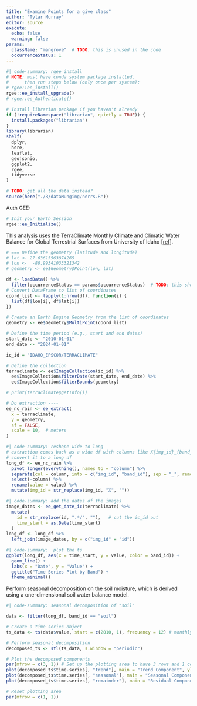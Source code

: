 ```yaml
---
title: "Examine Points for a give class"
author: "Tylar Murray"
editor: source
execute: 
  echo: false
  warning: false
params:
  className: "mangrove"  # TODO: this is unused in the code
  occurrenceStatus: 1
---
```


```r
#| code-summary: rgee install
# NOTE: must have conda system package installed.
#      then run steps below (only once per system):
# rgee::ee_install()
rgee::ee_install_upgrade()
# rgee::ee_Authenticate()
```

```r
# Install librarian package if you haven't already
if (!requireNamespace("librarian", quietly = TRUE)) {
  install.packages("librarian")
}
library(librarian)
shelf(
  dplyr,
  here,
  leaflet,
  geojsonio,
  ggplot2,
  rgee,
  tidyverse
)

# TODO: get all the data instead?
source(here("./R/dataMunging/nerrs.R"))
```

Auth GEE:
```r
# Init your Earth Session  
rgee::ee_Initialize()
```

This analysis uses the TerraClimate Monthly Climate and Climatic Water Balance for Global Terrestrial Surfaces from  University of Idaho [[ref](https://developers.google.com/earth-engine/datasets/catalog/IDAHO_EPSCOR_TERRACLIMATE)].


```r
# === Define the geometry (latitude and longitude)
# lat <- 27.63615563874265
# lon <-  -80.99341033321342
# geometry <- ee$Geometry$Point(lon, lat)

df <- loadData() %>%
  filter(occurrenceStatus == params$occurrenceStatus)  # TODO: this should filter using className
# Convert DataFrame to list of coordinates
coord_list <- lapply(1:nrow(df), function(i) {
  list(df$lon[i], df$lat[i])
})

# Create an Earth Engine Geometry from the list of coordinates
geometry <- ee$Geometry$MultiPoint(coord_list)

# Define the time period (e.g., start and end dates)
start_date <- "2010-01-01"
end_date <- "2024-01-01"

ic_id = "IDAHO_EPSCOR/TERRACLIMATE"
```

```r
# Define the collection
terraclimate <- ee$ImageCollection(ic_id) %>%
  ee$ImageCollection$filterDate(start_date, end_date) %>%
  ee$ImageCollection$filterBounds(geometry)

# print(terraclimate$getInfo())

# Do extraction ----
ee_nc_rain <- ee_extract(
  x = terraclimate, 
  y = geometry,
  sf = FALSE,
  scale = 10,  # meters
)
```
```r
#| code-summary: reshape wide to long
# extraction comes back as a wide df with columns like X{img_id}_{band_id}
# convert it to a long df
long_df <- ee_nc_rain %>%
  pivot_longer(everything(), names_to = "column") %>%
  separate(col = column, into = c("img_id", "band_id"), sep = "_", remove = FALSE) %>%
  select(-column) %>%
  rename(value = value) %>%
  mutate(img_id = str_replace(img_id, "X", ""))
```
```r
#| code-summary: add the dates of the images
image_dates <- ee_get_date_ic(terraclimate) %>%
  mutate(
    id = str_replace(id, ".*/", ""),   # cut the ic_id out
    time_start = as.Date(time_start)
  ) 
long_df <- long_df %>%
  left_join(image_dates, by = c("img_id" = "id"))
```

```r
#| code-summary:  plot the ts
ggplot(long_df, aes(x = time_start, y = value, color = band_id)) +
  geom_line() +
  labs(x = "Date", y = "Value") +
  ggtitle("Time Series Plot by Band") +
  theme_minimal()
```


Perform seasonal decomposition on the soil moisture, which is derived using a one-dimensional soil water balance model.

```r
#| code-summary: seasonal decomposition of "soil"

data <- filter(long_df, band_id == "soil")

# Create a time series object
ts_data <- ts(data$value, start = c(2010, 1), frequency = 12) # monthly 

# Perform seasonal decomposition
decomposed_ts <- stl(ts_data, s.window = "periodic")

# Plot the decomposed components
par(mfrow = c(3, 1)) # Set up the plotting area to have 3 rows and 1 column
plot(decomposed_ts$time.series[, "trend"], main = "Trend Component", ylab = "Trend", xlab = "Time")
plot(decomposed_ts$time.series[, "seasonal"], main = "Seasonal Component", ylab = "Seasonal", xlab = "Time")
plot(decomposed_ts$time.series[, "remainder"], main = "Residual Component", ylab = "Residuals", xlab = "Time")

# Reset plotting area
par(mfrow = c(1, 1))
```
